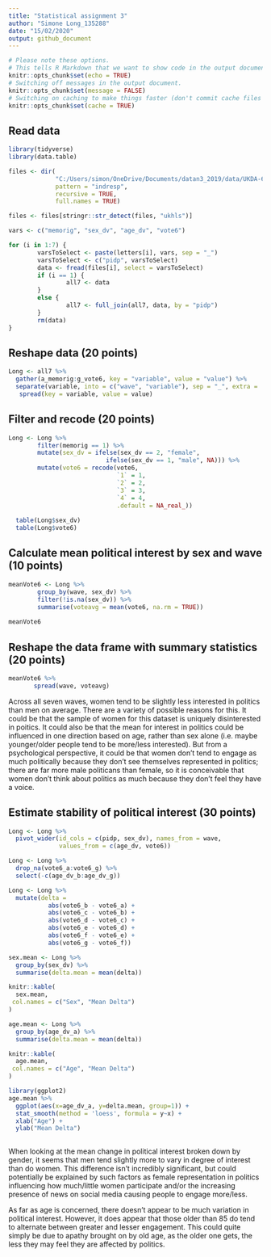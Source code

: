 ```yaml
---
title: "Statistical assignment 3"
author: "Simone Long_135288"
date: "15/02/2020"
output: github_document
---
```


```r
# Please note these options.
# This tells R Markdown that we want to show code in the output document.
knitr::opts_chunk$set(echo = TRUE)
# Switching off messages in the output document. 
knitr::opts_chunk$set(message = FALSE)
# Switching on caching to make things faster (don't commit cache files on Github).
knitr::opts_chunk$set(cache = TRUE)
```

## Read data

```r
library(tidyverse)
library(data.table)

files <- dir(
             "C:/Users/simon/OneDrive/Documents/datan3_2019/data/UKDA-6614-tab/tab",
             pattern = "indresp",
             recursive = TRUE,
             full.names = TRUE)

files <- files[stringr::str_detect(files, "ukhls")]

vars <- c("memorig", "sex_dv", "age_dv", "vote6")

for (i in 1:7) {
        varsToSelect <- paste(letters[i], vars, sep = "_")
        varsToSelect <- c("pidp", varsToSelect)
        data <- fread(files[i], select = varsToSelect)
        if (i == 1) {
                all7 <- data  
        }
        else {
                all7 <- full_join(all7, data, by = "pidp")
        }
        rm(data)
} 

```

## Reshape data (20 points)

```r

Long <- all7 %>%
  gather(a_memorig:g_vote6, key = "variable", value = "value") %>%
  separate(variable, into = c("wave", "variable"), sep = "_", extra =  "merge") %>%
   spread(key = variable, value = value)

```

## Filter and recode (20 points)

```r
Long <- Long %>%
        filter(memorig == 1) %>%
        mutate(sex_dv = ifelse(sex_dv == 2, "female",
                           ifelse(sex_dv == 1, "male", NA))) %>%
        mutate(vote6 = recode(vote6,
                              `1` = 1,
                              `2` = 2,
                              `3` = 3,
                              `4` = 4,
                              .default = NA_real_))
        
  table(Long$sex_dv)
  table(Long$vote6)

```

## Calculate mean political interest by sex and wave (10 points)

```r
meanVote6 <- Long %>%
        group_by(wave, sex_dv) %>%
        filter(!is.na(sex_dv)) %>%
        summarise(voteavg = mean(vote6, na.rm = TRUE))
        
meanVote6
```

## Reshape the data frame with summary statistics (20 points)

```r
meanVote6 %>%
       spread(wave, voteavg)
```

Across all seven waves, women tend to be slightly less interested in politics than men on average. There are a variety of possible reasons for this. It could be that the sample of women for this dataset is uniquely disinterested in poitics. It could also be that the mean for interest in politics could be influenced in one direction based on age, rather than sex alone (i.e. maybe younger/older people tend to be more/less interested). But from a psychological perspective, it could be that women don't tend to engage as much politically because they don't see themselves represented in politics; there are far more male politicans than female, so it is conceivable that women don't think about politics as much because they don't feel they have a voice.

## Estimate stability of political interest (30 points)

```r


Long <- Long %>%
  pivot_wider(id_cols = c(pidp, sex_dv), names_from = wave,
              values_from = c(age_dv, vote6))

Long <- Long %>%
  drop_na(vote6_a:vote6_g) %>%
  select(-c(age_dv_b:age_dv_g))

Long <- Long %>%
  mutate(delta = 
           abs(vote6_b - vote6_a) +
           abs(vote6_c - vote6_b) +
           abs(vote6_d - vote6_c) +
           abs(vote6_e - vote6_d) +
           abs(vote6_f - vote6_e) +
           abs(vote6_g - vote6_f))

sex.mean <- Long %>%
  group_by(sex_dv) %>%
  summarise(delta.mean = mean(delta))

knitr::kable(
  sex.mean,
 col.names = c("Sex", "Mean Delta")
)

age.mean <- Long %>%
  group_by(age_dv_a) %>%
  summarise(delta.mean = mean(delta))

knitr::kable(
  age.mean,
 col.names = c("Age", "Mean Delta")
)

library(ggplot2)
age.mean %>%
  ggplot(aes(x=age_dv_a, y=delta.mean, group=1)) +
  stat_smooth(method = 'loess', formula = y~x) +
  xlab("Age") +
  ylab("Mean Delta")
  
```

When looking at the mean change in political interest broken down by gender, it seems that men tend slightly more to vary in degree of interest than do women. This difference isn't incredibly significant, but could potentially be explained by such factors as female representation in politics influencing how much/little women participate and/or the increasing presence of news on social media causing people to engage more/less.

As far as age is concerned, there doesn't appear to be much variation in political interest. However, it does appear that those older than 85 do tend to alternate between greater and lesser engagement. This could quite simply be due to apathy brought on by old age, as the older one gets, the less they may feel they are affected by politics.
